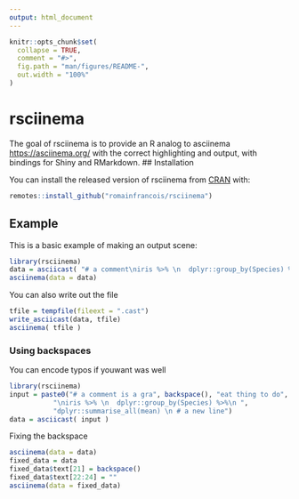 ```yaml
---
output: html_document
---
```


<!-- README.md is generated from README.Rmd. Please edit that file -->

```r
knitr::opts_chunk$set(
  collapse = TRUE,
  comment = "#>",
  fig.path = "man/figures/README-",
  out.width = "100%"
)
```
# rsciinema

The goal of rsciinema is to provide an R analog to asciinema <https://asciinema.org/> 
    with the correct highlighting and output, with bindings for 
    Shiny and RMarkdown.
## Installation

You can install the released version of rsciinema from [CRAN](https://CRAN.R-project.org) with:

``` r
remotes::install_github("romainfrancois/rsciinema")
```

## Example

This is a basic example of making an output scene:

```r
library(rsciinema)
data = asciicast( "# a comment\niris %>% \n  dplyr::group_by(Species) %>%\n  dplyr::summarise_all(mean) \n # a new line" )
asciinema(data = data)
```

You can also write out the file
```r
tfile = tempfile(fileext = ".cast")
write_asciicast(data, tfile)
asciinema( tfile )
```

### Using backspaces

You can encode typos if youwant was well

```r
library(rsciinema)
input = paste0("# a comment is a gra", backspace(), "eat thing to do", 
           "\niris %>% \n  dplyr::group_by(Species) %>%\n ", 
           "dplyr::summarise_all(mean) \n # a new line")
data = asciicast( input )
```

Fixing the backspace
```r
asciinema(data = data)
fixed_data = data
fixed_data$text[21] = backspace()
fixed_data$text[22:24] = ""
asciinema(data = fixed_data)
```
